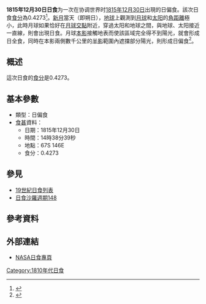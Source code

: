 {{Notability|time=2022-06-30T23:13:48+00:00}}
{{Infobox Solar eclipse
| Year        = 1815
| Month       = 12
| Day         = 30
| Type        = 日偏食
| Image       = SE1815Dec30P.gif
| Image size  = 200px
| Image intro = 1815年12月30日日偏食路徑圖
  <!--   日食資料   -->
| Gamma       = -1.3129
| Mag         = 0.4273
| Saros       = [[日食沙羅週期148|148]]
| Saros total = 
| Saros seq   = 
  <!--     食甚     -->
| Duration    = 
| Location    = 
| Coords      = 
| Width       = 
  <!--   開始時間   -->
| Partial     = 
| Start type  = 
| Centre      = 
| Greatest    = 14:38:39
  <!--     倒數     -->
| hour        = 14
| minute      = 38
| second      = 39
| Duration_s  = 
}}
'''1815年12月30日日食'''为一次在协调世界时[[1815年|1815年]][[12月30日|12月30日]]出現的日偏食。該次日食[[食分|食分]]為0.4273<ref name="nasa_catalog_list">{{cite web |url=http://eclipse.gsfc.nasa.gov/SEcat5/SE1801-1900.html |title=Catalog of Solar Eclipses: 1801 to 1900 |language=en |publisher=[[NASA|NASA]] |accessdate=2009-07-26 |archiveurl=https://web.archive.org/web/20150112204733/http://eclipse.gsfc.nasa.gov/SEcat5/SE1801-1900.html |archivedate=2015-01-12 |deadurl=no }}</ref>。[[新月|新月]]當天（即朔日），[[地球|地球]]上觀測到[[月球|月球]]和[[太阳|太阳]]的[[角距離|角距離]]極小，此時月球如果恰好在[[月球交點|月球交點]]附近，穿過太阳和地球之間，與地球、太阳接近一直線，則會出現日食。月球[[本影|本影]]接觸地表而使該區域完全得不到陽光，就會形成日全食，同時在本影兩側數千公里的[[半影|半影]]範圍內遮擋部分陽光，則形成日偏食<ref name="astron">{{cite web |author=樊忠玉 |title=日（月）食 |url=http://www.astron.ac.cn/bencandy-51-1630-1.htm |publisher=中国天文科普网 |archiveurl=https://web.archive.org/web/20140917080048/http://www.astron.ac.cn/bencandy-51-1630-1.htm |archivedate=2014-09-17 |deadurl=no |date=2010-01-23 |accessdate=2015-08-04 |language=zh-cn }}</ref>。

== 概述 ==
這次日食的[[食分|食分]]是0.4273。

== 基本參數 ==
{{NoteUTC}}
* 類型：日偏食
*[[食甚|食甚]]資料：
** 日期：1815年12月30日
** 時間：14時38分39秒 
** 地點：67S 146E
** 食分：0.4273

== 參見 ==
{{日食主題}}
* [[19世紀日食列表|19世紀日食列表]]
* [[日食沙羅週期148|日食沙羅週期148]]

== 參考資料 ==
{{reflist}}

== 外部連結 ==
* [http://eclipse.gsfc.nasa.gov/solar.html NASA日食專頁]{{Wayback|url=http://eclipse.gsfc.nasa.gov/solar.html |date=20190108200537 }}{{en icon}}

{{日食}}

[[Category:1810年代日食|Category:1810年代日食]]

{{Eclipse-stub}}